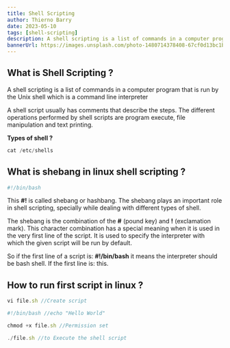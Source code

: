 ```yaml
---
title: Shell Scripting
author: Thierno Barry
date: 2023-05-10
tags: [shell-scripting]
description: A shell scripting is a list of commands in a computer program that is run by the Unix shell which is a command line interpreter.
bannerUrl: https://images.unsplash.com/photo-1480714378408-67cf0d13bc1b
---
```


## What is Shell Scripting ?

A shell scripting is a list of commands in a computer program that is run by the Unix shell which is a command line interpreter

A shell script usually has comments that describe the steps. The different operations performed by shell scripts are program execute, file manipulation and text printing.

**Types of shell ?**

```js
cat /etc/shells
```
## What is shebang in linux shell scripting ?

```js
#!/bin/bash
```

This **#!** is called shebang or hashbang. The shebang plays an important role in shell scripting, specially while dealing with different types of shell.

The shebang is the combination of the **#** (pound key) and **!** (exclamation mark). This character combination has a special meaning when it is used in the very first line of the script. It is used to specify the interpreter with which the given script will be run by default.

So if the first line of a script is: **#!/bin/bash** it means the interpreter should be bash shell. If the first line is: this.

## How to run first script in linux ?


```js
vi file.sh //Create script
```

```js
#!/bin/bash //echo "Hello World"
```

```js
chmod +x file.sh //Permission set
```

```js
./file.sh //to Execute the shell script
```
